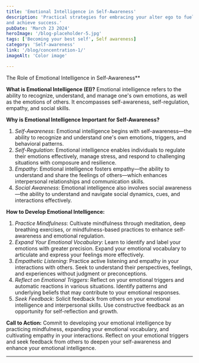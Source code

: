 ```yaml
---
title: 'Emotional Intelligence in Self-Awareness'
description: 'Practical strategies for embracing your alter ego to fuel personal growth, overcome challenges, 
and achieve success.'
pubDate: 'March 23 2024'
heroImage: '/blog-placeholder-5.jpg'
tags: ['Becoming your best self', Self awareness]
category: 'Self-awareness'
link: '/blog/concentration-1/'
imageAlt: 'Color image'

---
```


The Role of Emotional Intelligence in Self-Awareness**

**What is Emotional Intelligence (EI)?**
Emotional intelligence refers to the ability to recognize, understand, and manage one's own emotions, as well as the emotions of others. It encompasses self-awareness, self-regulation, empathy, and social skills.

**Why is Emotional Intelligence Important for Self-Awareness?**
1. *Self-Awareness*: Emotional intelligence begins with self-awareness—the ability to recognize and understand one's own emotions, triggers, and behavioral patterns.
2. *Self-Regulation*: Emotional intelligence enables individuals to regulate their emotions effectively, manage stress, and respond to challenging situations with composure and resilience.
3. *Empathy*: Emotional intelligence fosters empathy—the ability to understand and share the feelings of others—which enhances interpersonal relationships and communication skills.
4. *Social Awareness*: Emotional intelligence also involves social awareness—the ability to understand and navigate social dynamics, cues, and interactions effectively.

**How to Develop Emotional Intelligence:**
1. *Practice Mindfulness*: Cultivate mindfulness through meditation, deep breathing exercises, or mindfulness-based practices to enhance self-awareness and emotional regulation.
2. *Expand Your Emotional Vocabulary*: Learn to identify and label your emotions with greater precision. Expand your emotional vocabulary to articulate and express your feelings more effectively.
3. *Empathetic Listening*: Practice active listening and empathy in your interactions with others. Seek to understand their perspectives, feelings, and experiences without judgment or preconceptions.
4. *Reflect on Emotional Triggers*: Reflect on your emotional triggers and automatic reactions in various situations. Identify patterns and underlying beliefs that may contribute to your emotional responses.
5. *Seek Feedback*: Solicit feedback from others on your emotional intelligence and interpersonal skills. Use constructive feedback as an opportunity for self-reflection and growth.

**Call to Action:** Commit to developing your emotional intelligence by practicing mindfulness, expanding your emotional vocabulary, and cultivating empathy in your interactions. Reflect on your emotional triggers and seek feedback from others to deepen your self-awareness and enhance your emotional intelligence.

---
